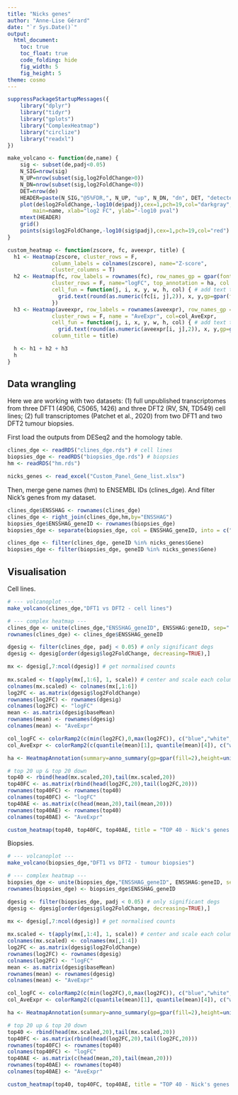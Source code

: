 ```yaml
---
title: "Nicks genes"
author: "Anne-Lise Gérard"
date: "`r Sys.Date()`"
output:
  html_document:
    toc: true
    toc_float: true
    code_folding: hide
    fig_width: 5
    fig_height: 5
theme: cosmo
---
```


```r

suppressPackageStartupMessages({
    library("dplyr")
    library("tidyr")
    library("gplots")
    library("ComplexHeatmap")
    library("circlize")
    library("readxl")
})

```

```r
make_volcano <- function(de,name) {
    sig <- subset(de,padj<0.05)
    N_SIG=nrow(sig)
    N_UP=nrow(subset(sig,log2FoldChange>0))
    N_DN=nrow(subset(sig,log2FoldChange<0))
    DET=nrow(de)
    HEADER=paste(N_SIG,"@5%FDR,", N_UP, "up", N_DN, "dn", DET, "detected")
    plot(de$log2FoldChange,-log10(de$padj),cex=1,pch=19,col="darkgray",
        main=name, xlab="log2 FC", ylab="-log10 pval")
    mtext(HEADER)
    grid()
    points(sig$log2FoldChange,-log10(sig$padj),cex=1,pch=19,col="red")
}

custom_heatmap <- function(zscore, fc, aveexpr, title) {
  h1 <- Heatmap(zscore, cluster_rows = F,
              column_labels = colnames(zscore), name="Z-score",
              cluster_columns = T)
  h2 <- Heatmap(fc, row_labels = rownames(fc), row_names_gp = gpar(fontsize = 6),
              cluster_rows = F, name="logFC", top_annotation = ha, col = col_logFC,
              cell_fun = function(j, i, x, y, w, h, col) { # add text to each grid
                grid.text(round(as.numeric(fc[i, j],2)), x, y,gp=gpar(fontsize=6))
              })
  h3 <- Heatmap(aveexpr, row_labels = rownames(aveexpr), row_names_gp = gpar(fontsize = 6),
              cluster_rows = F, name = "AveExpr", col=col_AveExpr,
              cell_fun = function(j, i, x, y, w, h, col) { # add text to each grid
                grid.text(round(as.numeric(aveexpr[i, j],2)), x, y,gp=gpar(fontsize=6))},
              column_title = title)

  h <- h1 + h2 + h3
  h
}
```


## Data wrangling

Here we are working with two datasets:
(1) full unpublished transcriptomes from three DFT1 (4906, C5065, 1426) and three DFT2 (RV, SN, TD549) cell lines;
(2) full transcriptomes (Patchet et al., 2020) from two DFT1 and two DFT2 tumour biopsies.

First load the outputs from DESeq2 and the homology table.

```r

clines_dge <- readRDS("clines_dge.rds") # cell lines
biopsies_dge <- readRDS("biopsies_dge.rds") # biopsies
hm <- readRDS("hm.rds") 

nicks_genes <- read_excel("Custom_Panel_Gene_list.xlsx")

```

Then, merge gene names (hm) to ENSEMBL IDs (clines_dge). And filter Nick's genes from my dataset.

```r

clines_dge$ENSSHAG <- rownames(clines_dge)
clines_dge <- right_join(clines_dge,hm,by="ENSSHAG")
biopsies_dge$ENSSHAG_geneID <- rownames(biopsies_dge)
biopsies_dge <- separate(biopsies_dge, col = ENSSHAG_geneID, into = c("ENSSHAG", "geneID"), sep = " ")

clines_dge <- filter(clines_dge, geneID %in% nicks_genes$Gene)
biopsies_dge <- filter(biopsies_dge, geneID %in% nicks_genes$Gene)

```

## Visualisation

Cell lines.

```r

# --- volcanoplot ---
make_volcano(clines_dge,"DFT1 vs DFT2 - cell lines")

# --- complex heatmap ---
clines_dge <- unite(clines_dge,"ENSSHAG_geneID", ENSSHAG:geneID, sep=" ", remove=F)
rownames(clines_dge) <- clines_dge$ENSSHAG_geneID

dgesig <- filter(clines_dge, padj < 0.05) # only significant degs
dgesig <- dgesig[order(dgesig$log2FoldChange, decreasing=TRUE),]

mx <- dgesig[,7:ncol(dgesig)] # get normalised counts
 
mx.scaled <- t(apply(mx[,1:6], 1, scale)) # center and scale each column (Z-score)
colnames(mx.scaled) <- colnames(mx[,1:6])
log2FC <- as.matrix(dgesig$log2FoldChange)
rownames(log2FC) <- rownames(dgesig)
colnames(log2FC) <- "logFC"
mean <- as.matrix(dgesig$baseMean)
rownames(mean) <- rownames(dgesig)
colnames(mean) <- "AveExpr"

col_logFC <- colorRamp2(c(min(log2FC),0,max(log2FC)), c("blue","white","red"))
col_AveExpr <- colorRamp2(c(quantile(mean)[1], quantile(mean)[4]), c("white","red"))

ha <- HeatmapAnnotation(summary=anno_summary(gp=gpar(fill=2),height=unit(2, "cm")))

# top 20 up & top 20 down
top40 <- rbind(head(mx.scaled,20),tail(mx.scaled,20))
top40FC <- as.matrix(rbind(head(log2FC,20),tail(log2FC,20)))
rownames(top40FC) <- rownames(top40)
colnames(top40FC) <- "logFC"
top40AE <- as.matrix(c(head(mean,20),tail(mean,20)))
rownames(top40AE) <- rownames(top40)
colnames(top40AE) <- "AveExpr"

custom_heatmap(top40, top40FC, top40AE, title = "TOP 40 - Nick's genes - cell lines")

```
Biopsies.

```r

# --- volcanoplot ---
make_volcano(biopsies_dge,"DFT1 vs DFT2 - tumour biopsies")

# --- complex heatmap ---
biopsies_dge <- unite(biopsies_dge,"ENSSHAG_geneID", ENSSHAG:geneID, sep=" ", remove=F)
rownames(biopsies_dge) <- biopsies_dge$ENSSHAG_geneID

dgesig <- filter(biopsies_dge, padj < 0.05) # only significant degs
dgesig <- dgesig[order(dgesig$log2FoldChange, decreasing=TRUE),]

mx <- dgesig[,7:ncol(dgesig)] # get normalised counts
 
mx.scaled <- t(apply(mx[,1:4], 1, scale)) # center and scale each column (Z-score)
colnames(mx.scaled) <- colnames(mx[,1:4])
log2FC <- as.matrix(dgesig$log2FoldChange)
rownames(log2FC) <- rownames(dgesig)
colnames(log2FC) <- "logFC"
mean <- as.matrix(dgesig$baseMean)
rownames(mean) <- rownames(dgesig)
colnames(mean) <- "AveExpr"

col_logFC <- colorRamp2(c(min(log2FC),0,max(log2FC)), c("blue","white","red"))
col_AveExpr <- colorRamp2(c(quantile(mean)[1], quantile(mean)[4]), c("white","red"))

ha <- HeatmapAnnotation(summary=anno_summary(gp=gpar(fill=2),height=unit(2, "cm")))

# top 20 up & top 20 down
top40 <- rbind(head(mx.scaled,20),tail(mx.scaled,20))
top40FC <- as.matrix(rbind(head(log2FC,20),tail(log2FC,20)))
rownames(top40FC) <- rownames(top40)
colnames(top40FC) <- "logFC"
top40AE <- as.matrix(c(head(mean,20),tail(mean,20)))
rownames(top40AE) <- rownames(top40)
colnames(top40AE) <- "AveExpr"

custom_heatmap(top40, top40FC, top40AE, title = "TOP 40 - Nick's genes - tumour biopsies")

```